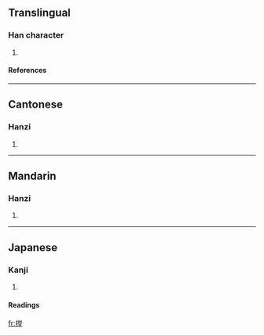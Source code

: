 ==Translingual==
===Han character===
{{Han char|rn=64|rad=手|as=11|sn=14|four=|canj=手火月土 (QFBG)}}
# {{defn|Han|sort=手11}}
====References====
{{Han ref|kx=0449.360|dkj=12586|dj=0800.200|hdz=31945.060|uh=645A|ud=25690}}

----
==Cantonese==
===Hanzi===
{{yue-hanzi|jyut=}}
# {{defn|Cantonese}}

----
==Mandarin==
===Hanzi===
{{cmn-hanzi|pin=[[táng]] (tang2)|wg=t'ang<sup>2</sup>}}
# {{defn|Mandarin}}

----
==Japanese==
===Kanji===
{{ja-kanji|grade=|rs=手11}}
# {{defn|Japanese}} 
====Readings====
{{ja-readings|on=[[とう]] (tō), [[どう]] (dō), [[ちょう]] (chō)|kun=[[とめる]] (tomeru)}}

[[fr:摚]]